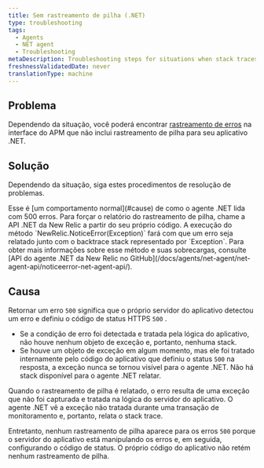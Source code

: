 ```yaml
---
title: Sem rastreamento de pilha (.NET)
type: troubleshooting
tags:
  - Agents
  - NET agent
  - Troubleshooting
metaDescription: Troubleshooting steps for situations when stack traces are missing for error traces with your New Relic .NET app.
freshnessValidatedDate: never
translationType: machine
---
```


## Problema

Dependendo da situação, você poderá encontrar [rastreamento de erros](/docs/apm/applications-menu/error-analytics/error-analytics-manage-error-traces) na interface do APM que não inclui rastreamento de pilha para seu aplicativo .NET.

## Solução

Dependendo da situação, siga estes procedimentos de resolução de problemas.

<CollapserGroup>
  <Collapser
    id="500-errors"
    title="Nenhum rastreamento de pilha para 500 erros"
  >
    Esse é [um comportamento normal](#cause) de como o agente .NET lida com 500 erros. Para forçar o relatório do rastreamento de pilha, chame a API .NET da New Relic a partir do seu próprio código. A execução do método `NewRelic.NoticeError(Exception)` fará com que um erro seja relatado junto com o backtrace stack representado por `Exception`. Para obter mais informações sobre esse método e suas sobrecargas, consulte [API do agente .NET da New Relic no GitHub](/docs/agents/net-agent/net-agent-api/noticeerror-net-agent-api/).
  </Collapser>
</CollapserGroup>

## Causa

Retornar um erro `500` significa que o próprio servidor do aplicativo detectou um erro e definiu o código de status HTTPS `500` .

* Se a condição de erro foi detectada e tratada pela lógica do aplicativo, não houve nenhum objeto de exceção e, portanto, nenhuma stack.
* Se houve um objeto de exceção em algum momento, mas ele foi tratado internamente pelo código do aplicativo que definiu o status `500` na resposta, a exceção nunca se tornou visível para o agente .NET. Não há stack disponível para o agente .NET relatar.

Quando o rastreamento de pilha é relatado, o erro resulta de uma exceção que não foi capturada e tratada na lógica do servidor do aplicativo. O agente .NET vê a exceção não tratada durante uma transação de monitoramento e, portanto, relata o stack trace.

Entretanto, nenhum rastreamento de pilha aparece para os erros `500` porque o servidor do aplicativo está manipulando os erros e, em seguida, configurando o código de status. O próprio código do aplicativo não retém nenhum rastreamento de pilha.
